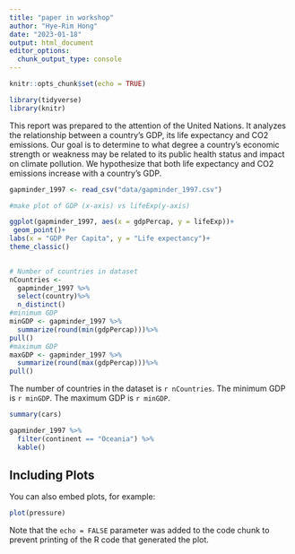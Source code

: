 ```yaml
---
title: "paper in workshop"
author: "Hye-Rim Hong"
date: "2023-01-18"
output: html_document
editor_options: 
  chunk_output_type: console
---
```


```r
knitr::opts_chunk$set(echo = TRUE)
```

```r
library(tidyverse)
library(knitr)
```

This report was prepared to the attention of the United Nations. It analyzes the relationship between a country's GDP, its life expectancy and CO2 emissions. Our goal is to determine to what degree a country’s economic strength or weakness may be related to its public health status and impact on climate pollution. We hypothesize that both life expectancy and CO2 emissions increase with a country's GDP.

```r
gapminder_1997 <- read_csv("data/gapminder_1997.csv")

```
```r
#make plot of GDP (x-axis) vs lifeExp(y-axis)

ggplot(gapminder_1997, aes(x = gdpPercap, y = lifeExp))+
 geom_point()+
labs(x = "GDP Per Capita", y = "Life expectancy")+
theme_classic()
  

```
```r
# Number of countries in dataset
nCountries <- 
  gapminder_1997 %>%
  select(country)%>%
  n_distinct()
#minimum GDP
minGDP <- gapminder_1997 %>%
  summarize(round(min(gdpPercap)))%>%
pull()
#maximum GDP
maxGDP <- gapminder_1997 %>%
  summarize(round(max(gdpPercap)))%>%
pull()
```
The number of countries in the dataset is `r nCountries`.
The minimum GDP is `r minGDP`.
The maximum GDP is `r minGDP`.
```r
summary(cars)
```



```r
gapminder_1997 %>%
  filter(continent == "Oceania") %>%
  kable()
```
## Including Plots

You can also embed plots, for example:

```r
plot(pressure)
```

Note that the `echo = FALSE` parameter was added to the code chunk to prevent printing of the R code that generated the plot.
